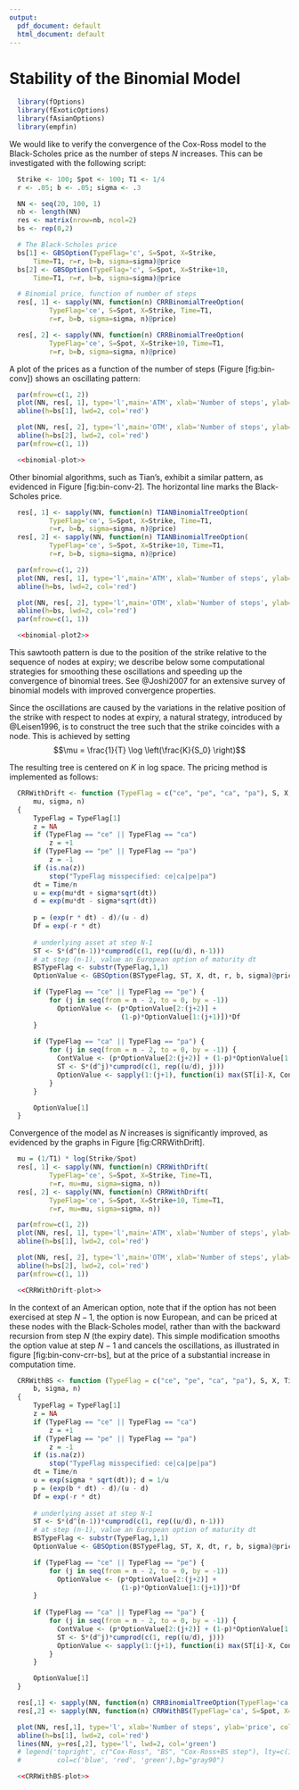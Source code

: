 ```yaml
---
output:
  pdf_document: default
  html_document: default
---
```

# Stability of the Binomial Model

```r
  library(fOptions)
  library(fExoticOptions)
  library(fAsianOptions)
  library(empfin)
```

We would like to verify the convergence of the Cox-Ross model to the
Black-Scholes price as the number of steps $N$ increases. This can be
investigated with the following script:

```r
  Strike <- 100; Spot <- 100; T1 <- 1/4 
  r <- .05; b <- .05; sigma <- .3

  NN <- seq(20, 100, 1)
  nb <- length(NN)
  res <- matrix(nrow=nb, ncol=2)
  bs <- rep(0,2)

  # The Black-Scholes price
  bs[1] <- GBSOption(TypeFlag='c', S=Spot, X=Strike, 
      Time=T1, r=r, b=b, sigma=sigma)@price
  bs[2] <- GBSOption(TypeFlag='c', S=Spot, X=Strike+10, 
      Time=T1, r=r, b=b, sigma=sigma)@price

  # Binomial price, function of number of steps
  res[, 1] <- sapply(NN, function(n) CRRBinomialTreeOption(
          TypeFlag='ce', S=Spot, X=Strike, Time=T1, 
          r=r, b=b, sigma=sigma, n)@price)

  res[, 2] <- sapply(NN, function(n) CRRBinomialTreeOption(
          TypeFlag='ce', S=Spot, X=Strike+10, Time=T1, 
          r=r, b=b, sigma=sigma, n)@price)
```

A plot of the prices as a function of the number of steps
(Figure \[fig:bin-conv\]) shows an oscillating pattern:

```r
  par(mfrow=c(1, 2))
  plot(NN, res[, 1], type='l',main='ATM', xlab='Number of steps', ylab='price', col='blue', ylim=c(min(res[,1]), max(res[,1])))
  abline(h=bs[1], lwd=2, col='red')

  plot(NN, res[, 2], type='l',main='OTM', xlab='Number of steps', ylab='price', col='blue', ylim=c(min(res[,2]), max(res[,2])))
  abline(h=bs[2], lwd=2, col='red')
  par(mfrow=c(1, 1))
```

```r
  <<binomial-plot>>
```

Other binomial algorithms, such as Tian’s, exhibit a similar pattern, as
evidenced in Figure \[fig:bin-conv-2\]. The horizontal line marks the
Black-Scholes price.

```r
  res[, 1] <- sapply(NN, function(n) TIANBinomialTreeOption(
          TypeFlag='ce', S=Spot, X=Strike, Time=T1, 
          r=r, b=b, sigma=sigma, n)@price)
  res[, 2] <- sapply(NN, function(n) TIANBinomialTreeOption(
          TypeFlag='ce', S=Spot, X=Strike+10, Time=T1, 
          r=r, b=b, sigma=sigma, n)@price)
```

```r
  par(mfrow=c(1, 2))
  plot(NN, res[, 1], type='l',main='ATM', xlab='Number of steps', ylab='price', col='blue', ylim=c(min(res[,1]), max(res[,1])))
  abline(h=bs, lwd=2, col='red')

  plot(NN, res[, 2], type='l',main='OTM', xlab='Number of steps', ylab='price', col='blue', ylim=c(min(res[,2]), max(res[,2])))
  abline(h=bs, lwd=2, col='red')
  par(mfrow=c(1, 1))
```

```r
  <<binomial-plot2>>
```

This sawtooth pattern is due to the position of the strike relative to
the sequence of nodes at expiry; 
we describe below some computational strategies 
for smoothing these oscillations and speeding up the convergence of
binomial trees. See
@Joshi2007 for an extensive survey of binomial models with
improved convergence properties.

Since the oscillations are caused by the variations in the relative
position of the strike with respect to nodes at expiry, a natural
strategy, introduced by @Leisen1996, is to construct the tree such that
the strike coincides with a node. This is achieved by setting
$$\mu = \frac{1}{T} \log \left(\frac{K}{S_0} \right)$$

The resulting tree is centered on $K$ in log space. The pricing method
is implemented as follows:

```r
  CRRWithDrift <- function (TypeFlag = c("ce", "pe", "ca", "pa"), S, X, Time, r, 
      mu, sigma, n) 
  {
      TypeFlag = TypeFlag[1]
      z = NA
      if (TypeFlag == "ce" || TypeFlag == "ca")
          z = +1
      if (TypeFlag == "pe" || TypeFlag == "pa") 
          z = -1
      if (is.na(z)) 
          stop("TypeFlag misspecified: ce|ca|pe|pa")
      dt = Time/n
      u = exp(mu*dt + sigma*sqrt(dt))
      d = exp(mu*dt - sigma*sqrt(dt))
      
      p = (exp(r * dt) - d)/(u - d)
      Df = exp(-r * dt)
     
      # underlying asset at step N-1
      ST <- S*(d^(n-1))*cumprod(c(1, rep((u/d), n-1)))
      # at step (n-1), value an European option of maturity dt
      BSTypeFlag <- substr(TypeFlag,1,1)
      OptionValue <- GBSOption(BSTypeFlag, ST, X, dt, r, b, sigma)@price

      if (TypeFlag == "ce" || TypeFlag == "pe") {
          for (j in seq(from = n - 2, to = 0, by = -1))
            OptionValue <- (p*OptionValue[2:(j+2)] + 
                            (1-p)*OptionValue[1:(j+1)])*Df
      }
      
      if (TypeFlag == "ca" || TypeFlag == "pa") {
          for (j in seq(from = n - 2, to = 0, by = -1)) {
            ContValue <- (p*OptionValue[2:(j+2)] + (1-p)*OptionValue[1:(j+1)])*Df
            ST <- S*(d^j)*cumprod(c(1, rep((u/d), j)))
            OptionValue <- sapply(1:(j+1), function(i) max(ST[i]-X, ContValue[i]))
          }
      }

      OptionValue[1]
  }
```

Convergence of the model as $N$ increases is significantly improved, as
evidenced by the graphs in Figure \[fig:CRRWithDrift\].

```r
  mu = (1/T1) * log(Strike/Spot)
  res[, 1] <- sapply(NN, function(n) CRRWithDrift(
          TypeFlag='ce', S=Spot, X=Strike, Time=T1, 
          r=r, mu=mu, sigma=sigma, n))
  res[, 2] <- sapply(NN, function(n) CRRWithDrift(
          TypeFlag='ce', S=Spot, X=Strike+10, Time=T1, 
          r=r, mu=mu, sigma=sigma, n))
```

```r
  par(mfrow=c(1, 2))
  plot(NN, res[, 1], type='l',main='ATM', xlab='Number of steps', ylab='price', col='blue', ylim=c(min(c(bs[1], res[,1]))-.02, max(res[,1])))
  abline(h=bs[1], lwd=2, col='red')

  plot(NN, res[, 2], type='l',main='OTM', xlab='Number of steps', ylab='price', col='blue', ylim=c(min(c(bs[2], res[,2]))-.02, max(res[,2])))
  abline(h=bs[2], lwd=2, col='red')
  par(mfrow=c(1, 1))
```

```r
  <<CRRWithDrift-plot>>
```

In the context of an American option, note that if the option has not
been exercised at step $N-1$, the option is now European, and can be
priced at these nodes with the Black-Scholes model, rather than with the
backward recursion from step $N$ (the expiry date). This simple
modification smooths the option value at step $N-1$ and cancels the
oscillations, as illustrated in figure \[fig:bin-conv-crr-bs\], but at
the price of a substantial increase in computation time.

```r
  CRRWithBS <- function (TypeFlag = c("ce", "pe", "ca", "pa"), S, X, Time, r, 
      b, sigma, n) 
  {
      TypeFlag = TypeFlag[1]
      z = NA
      if (TypeFlag == "ce" || TypeFlag == "ca")
          z = +1
      if (TypeFlag == "pe" || TypeFlag == "pa") 
          z = -1
      if (is.na(z)) 
          stop("TypeFlag misspecified: ce|ca|pe|pa")
      dt = Time/n
      u = exp(sigma * sqrt(dt)); d = 1/u
      p = (exp(b * dt) - d)/(u - d)
      Df = exp(-r * dt)
     
      # underlying asset at step N-1
      ST <- S*(d^(n-1))*cumprod(c(1, rep((u/d), n-1)))
      # at step (n-1), value an European option of maturity dt
      BSTypeFlag <- substr(TypeFlag,1,1)
      OptionValue <- GBSOption(BSTypeFlag, ST, X, dt, r, b, sigma)@price

      if (TypeFlag == "ce" || TypeFlag == "pe") {
          for (j in seq(from = n - 2, to = 0, by = -1))
            OptionValue <- (p*OptionValue[2:(j+2)] + 
                            (1-p)*OptionValue[1:(j+1)])*Df
      }
      
      if (TypeFlag == "ca" || TypeFlag == "pa") {
          for (j in seq(from = n - 2, to = 0, by = -1)) {
            ContValue <- (p*OptionValue[2:(j+2)] + (1-p)*OptionValue[1:(j+1)])*Df
            ST <- S*(d^j)*cumprod(c(1, rep((u/d), j)))
            OptionValue <- sapply(1:(j+1), function(i) max(ST[i]-X, ContValue[i]))
          }
      }

      OptionValue[1]
  }
```

```r
  res[,1] <- sapply(NN, function(n) CRRBinomialTreeOption(TypeFlag='ca', S=Spot, X=Strike, Time=T1, r=r, b=b, sigma=sigma, n)@price)
  res[,2] <- sapply(NN, function(n) CRRWithBS(TypeFlag='ca', S=Spot, X=Strike, Time=T1, r=r, b=b, sigma=sigma, n))

  plot(NN, res[,1], type='l', xlab='Number of steps', ylab='price', col='blue')
  abline(h=bs[1], lwd=2, col='red')
  lines(NN, y=res[,2], type='l', lwd=2, col='green')
  # legend('topright', c("Cox-Ross", "BS", "Cox-Ross+BS step"), lty=c(1,1), 
  #         col=c('blue', 'red', 'green'),bg="gray90")
```

```r
  <<CRRWithBS-plot>>
```
